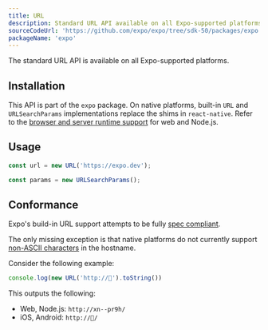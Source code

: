 ```yaml
---
title: URL
description: Standard URL API available on all Expo-supported platforms. 
sourceCodeUrl: 'https://github.com/expo/expo/tree/sdk-50/packages/expo'
packageName: 'expo'
---
```



The standard URL API is available on all Expo-supported platforms.

<PlatformsSection android emulator ios simulator web />

## Installation

This API is part of the `expo` package. On native platforms, built-in `URL` and `URLSearchParams` implementations replace the shims in `react-native`. Refer to the [browser and server runtime support](https://caniuse.com/url) for web and Node.js.

## Usage

```js
const url = new URL('https://expo.dev');

const params = new URLSearchParams();
```

## Conformance

Expo's build-in URL support attempts to be fully [spec compliant](https://developer.mozilla.org/en-US/docs/Web/API/URL). 

The only missing exception is that native platforms do not currently support [non-ASCII characters](https://unicode.org/reports/tr46/) in the hostname. 

Consider the following example:

```js
console.log(new URL('http://🥓').toString())
```

This outputs the following:
- Web, Node.js: `http://xn--pr9h/`
- iOS, Android: `http://🥓/`


